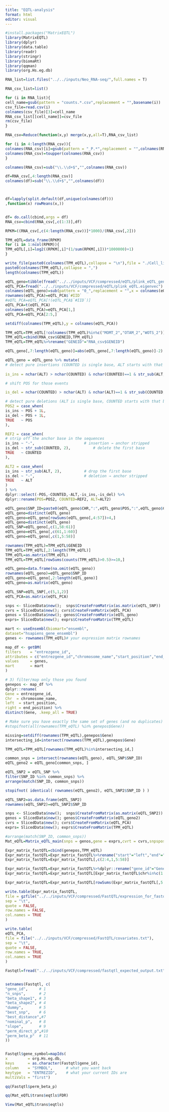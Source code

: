 ```yaml
---
title: "EQTL-analysis"
format: html
editor: visual
---
```


```r
#install.packages("MatrixEQTL")
library(MatrixEQTL)
library(dplyr)
library(data.table)
library(readr)
library(stringr)
library(biomaRt)
library(qqman)
library(org.Hs.eg.db)
```

```r
RNA_list=list.files("../../inputs/Neo_RNA-seq/",full.names = T)

RNA_csv_list=list()

for (i in RNA_list){
cell_name=gsub(pattern = "counts.*.csv",replacement = "",basename(i))
csv_file=read.csv(i)
colnames(csv_file)[3]=cell_name
RNA_csv_list[[cell_name]]=csv_file
rm(csv_file)
}

RNA_csv=Reduce(function(x,y) merge(x,y,all=T),RNA_csv_list)

for (i in 4:length(RNA_csv)){
colnames(RNA_csv)[i]=gsub(pattern = "_P.*",replacement = "",colnames(RNA_csv)[i])
colnames(RNA_csv)=toupper(colnames(RNA_csv))
}

colnames(RNA_csv)=sub("\\.\\d+$","",colnames(RNA_csv))

```

```r
df=RNA_csv[,4:length(RNA_csv)]
colnames(df)=sub("\\.\\d+$","",colnames(df))



df=lapply(split.default(df,unique(colnames(df)))
,function(x) rowMeans(x,))


df= do.call(cbind,args = df)
RNA_csv=cbind(RNA_csv[,c(1:3)],df)
```

```r
RPKM=((RNA_csv[,c(4:length(RNA_csv))]*1000)/(RNA_csv[,2]))

TPM_eQTL=data_frame(RPKM)
for (i in 1:ncol(RPKM)){
TPM_eQTL[,i]=log2((RPKM[,i]*(1/sum(RPKM[,i]))*1000000)+1)
}

```

```r
write_file(paste0(colnames(TPM_eQTL),collapse = "\n"),file = "./Cell_line_list_for_eQTL.txt")
paste0(colnames(TPM_eQTL),collapse = ",")
length(colnames(TPM_eQTL))
```

```r
eQTL_geno=tibble(fread("../../inputs/VCF/compressed/eQTL/plink_eQTL_geno.traw"))
eQTL_PCA=fread("../../inputs/VCF/compressed/eQTL/plink_eQTL.eigenvec")
colnames(eQTL_geno)=sub(pattern = "0_",replacement = "",x = colnames(eQTL_geno))
rownames(eQTL_PCA)=eQTL_PCA$`#IID`
#eQTL_PCA=eQTL_PCA[!(eQTL_PCA$`#IID`)]
eQTL_PCA=t(eQTL_PCA)
colnames(eQTL_PCA)=eQTL_PCA[1,]
eQTL_PCA=eQTL_PCA[2:5,]
```

```r
setdiff(colnames(TPM_eQTL),y = colnames(eQTL_PCA))

TPM_eQTL=TPM_eQTL[!colnames(TPM_eQTL)%in%c("MOMT_2","OTAM_2","WOTS_2")]
TPM_eQTL=cbind(RNA_csv$GENEID,TPM_eQTL)
TPM_eQTL=TPM_eQTL%>%rename("GENEID"="RNA_csv$GENEID")
```

```r
eQTL_geno[,7:length(eQTL_geno)]=abs(eQTL_geno[,7:length(eQTL_geno)]-2)

eQTL_geno = eQTL_geno %>% mutate(
# detect pure insertions (COUNTED is single base, ALT starts with that base)
  
is_ins = nchar(ALT) > nchar(COUNTED) & nchar(COUNTED)==1 & str_sub(ALT,1,1)==COUNTED,

# shift POS for those events

is_del = nchar(COUNTED) > nchar(ALT) & nchar(ALT)==1 & str_sub(COUNTED,1,1)==ALT,

# detect pure deletions (ALT is single base, COUNTED starts with that base)
POS2 = case_when(
is_ins ~ POS + 1L,
is_del ~ POS + 1L,
TRUE   ~ POS
),

REF2 = case_when(
# strip off the anchor base in the sequences
is_ins ~ "-",                      # insertion → anchor stripped
is_del ~ str_sub(COUNTED, 2),          # delete the first base
TRUE   ~ COUNTED
),

ALT2 = case_when(
is_ins ~ str_sub(ALT, 2),          # drop the first base
is_del ~ "-",                      # deletion → anchor stripped
TRUE   ~ ALT
)
) %>%
dplyr::select(-POS,-COUNTED,-ALT,-is_ins,-is_del) %>%
dplyr::rename(POS=POS2, COUNTED=REF2, ALT=ALT2)
```

```r
eQTL_geno$SNP_ID=paste0(eQTL_geno$CHR,":",eQTL_geno$POS,":",eQTL_geno$COUNTED,eQTL_geno$ALT)
eQTL_geno=distinct(eQTL_geno)
eQTL_geno=eQTL_geno[rowSums(eQTL_geno[,4:57])>4,]
eQTL_geno=distinct(eQTL_geno)
eQTL_SNP=eQTL_geno[,c(1,58:61)]
eQTL_geno=eQTL_geno[,c(61,1:60)]
eQTL_geno=eQTL_geno[,c(1,5:58)]
```

```r
rownames(TPM_eQTL)=TPM_eQTL$GENEID
TPM_eQTL=TPM_eQTL[,2:length(TPM_eQTL)]
TPM_eQTL=as.matrix(TPM_eQTL)
TPM_eQTL=TPM_eQTL[rowSums(counts(TPM_eQTL)>0.5)>=10,]

eQTL_geno=data.frame(na.omit(eQTL_geno))
rownames(eQTL_geno)=eQTL_geno$SNP_ID
eQTL_geno=eQTL_geno[,2:length(eQTL_geno)]
eQTL_geno=as.matrix(eQTL_geno)

eQTL_SNP=eQTL_SNP[,c(5,1,2)]
eQTL_PCA=as.matrix(eQTL_PCA)
```

```r
snps <- SlicedData$new();  snps$CreateFromMatrix(as.matrix(eQTL_SNP))
cvrs = SlicedData$new(); cvrs$CreateFromMatrix(eQTL_PCA)
genos = SlicedData$new(); genos$CreateFromMatrix(eQTL_geno)
exprs= SlicedData$new(); exprs$CreateFromMatrix(TPM_eQTL)
```

```r
mart <- useEnsembl(biomart="ensembl",
dataset="hsapiens_gene_ensembl")
genes <- rownames(TPM_eQTL)# your expression matrix rownames

map_df <- getBM(
filters    = "entrezgene_id",
attributes = c("entrezgene_id","chromosome_name","start_position","end_position"),
values     = genes,
mart       = mart
)

# 3) filter/map only those you found
genepos <- map_df %>%
dplyr::rename(
Gene = entrezgene_id,
Chr  = chromosome_name,
left  = start_position,
right = end_position) %>%
distinct(Gene, .keep_all = TRUE)

# Make sure you have exactly the same set of genes (and no duplicates)
#stopifnot(all(rownames(TPM_eQTL) %in% genepos$Gene))
```

```r
missing=setdiff(rownames(TPM_eQTL),genepos$Gene)
intersecting_id=intersect(rownames(TPM_eQTL),genepos$Gene)

TPM_eQTL=TPM_eQTL[rownames(TPM_eQTL)%in%intersecting_id,]


```

```r
common_snps = intersect(rownames(eQTL_geno), eQTL_SNP$SNP_ID)
eQTL_geno2 = eQTL_geno[common_snps, ]

eQTL_SNP2 = eQTL_SNP %>%
filter(SNP_ID %in% common_snps) %>%
arrange(match(SNP_ID, common_snps))

stopifnot( identical( rownames(eQTL_geno2), eQTL_SNP2$SNP_ID ) )

eQTL_SNP2=as.data.frame(eQTL_SNP2)
rownames(eQTL_SNP2)=eQTL_SNP2$SNP_ID
```

```r
snps <- SlicedData$new();  snps$CreateFromMatrix(as.matrix(eQTL_SNP2))
genos = SlicedData$new(); genos$CreateFromMatrix(eQTL_geno2)
cvrs = SlicedData$new(); cvrs$CreateFromMatrix(eQTL_PCA)
exprs= SlicedData$new(); exprs$CreateFromMatrix(TPM_eQTL)
```

```r
#arrange(match(SNP_ID, common_snps))
Mat_eQTL=Matrix_eQTL_main(snps = genos,gene = exprs,cvrt = cvrs,snpspos=eQTL_SNP2,genepos = genepos,output_file_name.cis    = "eQTLs.txt",pvOutputThreshold.cis = 1e-5,pvOutputThreshold = 1e-8 ,useModel  = modelLINEAR,cisDist   = 1e5, )
```

```r
Expr_matrix_fastQTL=cbind(genepos,TPM_eQTL)
Expr_matrix_fastQTL=Expr_matrix_fastQTL%>%rename("start"="left","end"="right")
Expr_matrix_fastQTL=Expr_matrix_fastQTL[,c(2:4,1,5:58)]
```

```r
Expr_matrix_fastQTL=Expr_matrix_fastQTL%>%dplyr::rename("gene_id"="Gene","chr"="Chr")
Expr_matrix_fastQTL=Expr_matrix_fastQTL[Expr_matrix_fastQTL$chr%in%c(1:22,"X","Y","M"),]
```

```r
Expr_matrix_fastQTL=Expr_matrix_fastQTL[rowSums(Expr_matrix_fastQTL[,5:58])>5,]
```

```r
write.table(Expr_matrix_fastQTL,
file = gzfile("../../inputs/VCF/compressed/FastQTL/expression_for_fastqtl.bed.gz"),
sep = "\t",
quote = FALSE,
row.names = FALSE,
col.names = TRUE
)
```

```r
write.table(
eQTL_PCA,
file = file("../../inputs/VCF/compressed/FastQTL/covariates.txt"),
sep = "\t",
quote = FALSE,
row.names = TRUE,
col.names = TRUE
)
```

```r
Fastqtl=fread("../../inputs/VCF/compressed/fastqtl_expected_output.txt",header = F)


setnames(Fastqtl, c(
"gene_id",     # 1
"n_snps",      # 2
"beta_shape1", # 3
"beta_shape2", # 4
"dummy",       # 5
"best_snp",    # 6
"best_distance",#7
"nominal_p",   # 8
"slope",       # 9
"perm_direct_p",#10
"perm_beta_p"  # 11
))


Fastqtl$gene_symbol=mapIds(
x         = org.Hs.eg.db,
keys      = as.character(Fastqtl$gene_id),
column    = "SYMBOL",      # what you want back
keytype   = "ENTREZID",    # what your current IDs are
multiVals = "first")
```

```r
qq(Fastqtl$perm_beta_p)
```

```r
qq(Mat_eQTL$trans$eqtls$FDR)
```

```r
View(Mat_eQTL$trans$eqtls)
```
